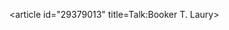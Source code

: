<article id="29379013" title=Talk:Booker T. Laury>
	<talkpage id="29379013" title="Talk:Booker T. Laury">
{{WikiProjectBannerShell|1=
{{WikiProject Jazz}}
{{WikiProject Biography
|living=no
|class=
|listas=Laury, Booker T.
}}
{{WikiProject Tennessee}}
}}

{{DYK talk|3 November|2010|entry=... that [[United States|American]] [[boogie-woogie]] pianist '''[[Booker T. Laury]]''' appeared in two films, but did not record his debut album until he was almost eighty years of age?}}
	</talkpage>
</article>